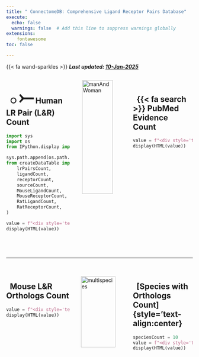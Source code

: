 ```yaml
---
title: " ConnectomeDB: Comprehensive Ligand Receptor Pairs Database"
execute:
  echo: false
  warnings: false  # Add this line to suppress warnings globally
extensions:
    fontawesome
toc: false

---
```


{{< fa wand-sparkles >}} ***Last updated: [10-Jan-2025](about.qmd)***

::: {.columns}

::: {.column width="37%"}

::: {.card padding="3px"}
## &nbsp;  ○ <span style='font-size: 50px;'>⤚</span> Human LR Pair (L&R) Count

```python

import sys
import os
from IPython.display import display, HTML

sys.path.append(os.path.abspath("src"))  # Add src directory to path
from createDataTable import (
    lrPairsCount,
    ligandCount,
    receptorCount,
    sourceCount,
    MouseLigandCount,
    MouseReceptorCount,
    RatLigandCount,
    RatReceptorCount,
)

value = f"<div style='text-align:center;'><span style='font-size:2.4em; color:black; font-weight:bold'>{lrPairsCount:,} ({ligandCount:,} & {receptorCount:,})</span></div>"
display(HTML(value))
```

<br>
<div style="height: 1.8em;"></div>


:::
:::

::: {.column width="28%"}

<img src="data/image/human.png" alt="manAndWoman" style="width:80%; margin:auto; display:block;">

:::


::: {.column width="35%"}

::: {.card padding="3px"}
<div style="height: 1.7em;"></div>

## &nbsp; {{< fa search >}} PubMed Evidence Count

```python
value = f"<div style='text-align:center;'><span style='font-size:2.4em; color:black; font-weight:bold'>{sourceCount:,}</span></div>"
display(HTML(value))
```
<div style="height: 3.5em;"></div>
:::
:::

:::

***
<div style="height: 1.5em;"></div>


::: {.columns}

::: {.column width="37%"}

::: {.card padding="3px"}

## &nbsp; Mouse L&R Orthologs Count

```python
value = f"<div style='text-align:center;'><span style='font-size:2.4em; color:black; font-weight:bold'>{MouseLigandCount:,} & {MouseReceptorCount:,}</span></div>"
display(HTML(value))
```

<div style="height: 2.5em;"></div>
:::

:::

::: {.column width="28%"}


<img src="data/image/multispecies.png" alt="multispecies" style="width:85%; display:block; margin:auto;">

:::

::: {.column width="35%"}

::: {.card padding="3px"}

## &nbsp; [Species with Orthologs Count]{style='text-align:center}
```python
speciesCount = 10
value = f"<div style='text-align:center;'><span style='font-size:2.4em; color:black; font-weight:bold'>{speciesCount:,}</span></div>"
display(HTML(value))
```
<div style="height: 2.5em;"></div>

:::
:::





:::
